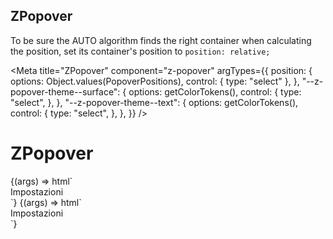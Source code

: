 
## ZPopover

To be sure the AUTO algorithm finds the right container when calculating the position, set its container's position to `position: relative;`

<Meta
  title="ZPopover"
  component="z-popover"
  argTypes={{
    position: {
      options: Object.values(PopoverPositions),
      control: { type: "select" },
    },
    "--z-popover-theme--surface": {
      options: getColorTokens(),
      control: {
        type: "select",
      },
    },
    "--z-popover-theme--text": {
      options: getColorTokens(),
      control: {
        type: "select",
      },
    },
  }}
/>

# ZPopover

<Canvas>
  <Story
    name="contextual-menu-like"
    args={{
      position: PopoverPositions.RIGHT_BOTTOM,
      "--z-popover-theme--surface": "var(--color-surface01)",
      "--z-popover-theme--text": "var(--color-text01)",
    }}
  >
    {(args) => html`
      <div class="popover-container">
        <z-popover
          .position=${args.position}
          bind-to="#icon"
          style="--z-popover-theme--surface: var(${args["--z-popover-theme--surface"]})
          --z-popover-theme--text: var(${args["--z-popover-theme--text"]})"
        >
          <div class="container">
            <z-button slot="trigger" icon="gear">
              Impostazioni
            </z-button>
          </div>
        </z-popover>
        <z-icon id="icon" name="plus-square-filled"></z-icon>
      </div>
      <script>
        var iconTrigger = document.querySelector("#icon");
        var popover = document.querySelector("z-popover");
        iconTrigger.addEventListener("click", () => {
          if (popover.open) {
            popover.open = false;
          } else {
            popover.open = true;
          }
        });
      </script>
    `}
  </Story>
</Canvas>

<Canvas>
  <Story
      name="tooltip-like"
      args={{
        position: PopoverPositions.RIGHT,
        "--z-popover-theme--surface": "var(--color-surface01)",
        "--z-popover-theme--text": "var(--color-text01)",
      }}
    >
      {(args) => html`
        <div class="popover-container popover-container-tooltip">
          <z-popover
            .position=${args.position}
            center
            show-arrow
            bind-to="#icon"
            style="--z-popover-theme--surface: var(${args["--z-popover-theme--surface"]})
            --z-popover-theme--text: var(${args["--z-popover-theme--text"]})"
          >
            <div class="container">
              <z-button slot="trigger" icon="gear">
                Impostazioni
              </z-button>
            </div>
          </z-popover>
          <z-icon id="icon" name="plus-square-filled"></z-icon>
        </div>
        <script>
          document.querySelector("#icon").addEventListener("click", () => {
          if (document.querySelector("z-popover").open) {
            document.querySelector("z-popover").open = false;
          } else {
            document.querySelector("z-popover").open = true;
          }
        });
      </script>
      `}
  </Story>
</Canvas>

<ArgsTable of="z-popover" />

